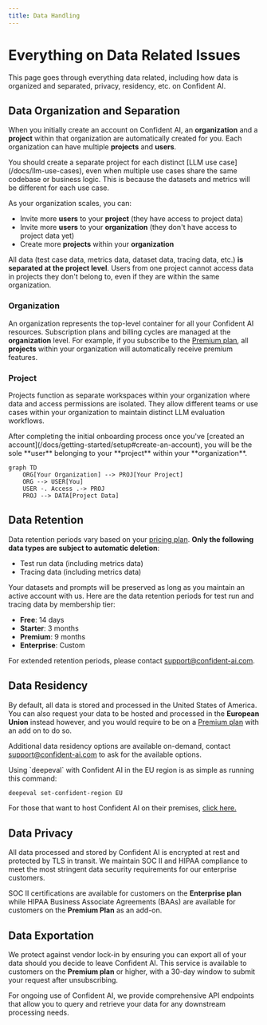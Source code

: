 ```yaml
---
title: Data Handling
---
```



# Everything on Data Related Issues

This page goes through everything data related, including how data is organized and separated, privacy, residency, etc. on Confident AI.

## Data Organization and Separation

When you initially create an account on Confident AI, an **organization** and a **project** within that organization are automatically created for you. Each organization can have multiple **projects** and **users**.

<Callout>
  You should create a separate project for each distinct [LLM use
  case](/docs/llm-use-cases), even when multiple use cases share the same codebase or
  business logic. This is because the datasets and metrics will be different for
  each use case.
</Callout>

<ImageDisplayer
  src="https://confident-docs.s3.us-east-1.amazonaws.com/data-organization.svg"
  alt="Data Organization in Confident AI"
  title="Data Organization and Separation in Confident AI"
/>

As your organization scales, you can:

- Invite more **users** to your **project** (they have access to project data)
- Invite more **users** to your **organization** (they don't have access to project data yet)
- Create more **projects** within your **organization**

All data (test case data, metrics data, dataset data, tracing data, etc.) **is separated at the project level**. Users from one project cannot access data in projects they don't belong to, even if they are within the same organization.

### Organization

An organization represents the top-level container for all your Confident AI resources. Subscription plans and billing cycles are managed at the **organization** level. For example, if you subscribe to the [Premium plan](https://confident-ai.com/pricing), all **projects** within your organization will automatically receive premium features.

### Project

Projects function as separate workspaces within your organization where data and access permissions are isolated. They allow different teams or use cases within your organization to maintain distinct LLM evaluation workflows.

<Callout type="info">
  After completing the initial onboarding process once you've [created an account](/docs/getting-started/setup#create-an-account), you will be the sole **user** belonging to your **project** within your **organization**.

```mermaid
graph TD
    ORG[Your Organization] --> PROJ[Your Project]
    ORG --> USER[You]
    USER -. Access .-> PROJ
    PROJ --> DATA[Project Data]
```

</Callout>

## Data Retention

Data retention periods vary based on your [pricing plan](https://confident-ai.com/pricing). **Only the following data types are subject to automatic deletion**:

- Test run data (including metrics data)
- Tracing data (including metrics data)

Your datasets and prompts will be preserved as long as you maintain an active account with us. Here are the data retention periods for test run and tracing data by membership tier:

- **Free**: 14 days
- **Starter**: 3 months
- **Premium**: 9 months
- **Enterprise**: Custom

For extended retention periods, please contact support@confident-ai.com.

## Data Residency

By default, all data is stored and processed in the United States of America. You can also request your data to be hosted and processed in the **European Union** instead however, and you would require to be on a [Premium plan](https://confident-ai.com/pricing) with an add on to do so.

Additional data residency options are available on-demand, contact support@confident-ai.com to ask for the available options.

<Callout>
Using `deepeval` with Confident AI in the EU region is as simple as running this command:

```bash
deepeval set-confident-region EU
```

</Callout>

For those that want to host Confident AI on their premises, [click here.](/docs/on-prem-hosting)

## Data Privacy

All data processed and stored by Confident AI is encrypted at rest and protected by TLS in transit. We maintain SOC II and HIPAA compliance to meet the most stringent data security requirements for our enterprise customers.

SOC II certifications are available for customers on the **Enterprise plan** while HIPAA Business Associate Agreements (BAAs) are available for customers on the **Premium Plan** as an add-on.



## Data Exportation

We protect against vendor lock-in by ensuring you can export all of your data should you decide to leave Confident AI. This service is available to customers on the **Premium plan** or higher, with a 30-day window to submit your request after unsubscribing.

For ongoing use of Confident AI, we provide comprehensive API endpoints that allow you to query and retrieve your data for any downstream processing needs.
